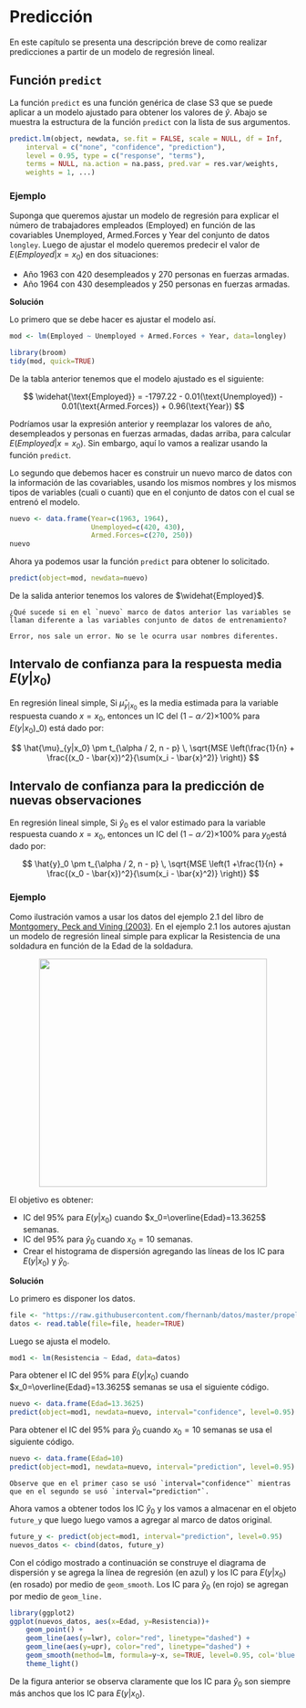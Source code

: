 # Predicción {#predict}
En este capítulo se presenta una descripción breve de como realizar predicciones a partir de un modelo de regresión lineal.

## Función `predict` {-}
La función `predict` es una función genérica de clase S3 que se puede aplicar a un modelo ajustado para obtener los valores de $\hat{y}$. Abajo se muestra la estructura de la función `predict` con la lista de sus argumentos.

```r
predict.lm(object, newdata, se.fit = FALSE, scale = NULL, df = Inf, 
    interval = c("none", "confidence", "prediction"), 
    level = 0.95, type = c("response", "terms"), 
    terms = NULL, na.action = na.pass, pred.var = res.var/weights, 
    weights = 1, ...) 
```

### Ejemplo {-}
Suponga que queremos ajustar un modelo de regresión para explicar el número de trabajadores empleados (Employed) en función de las covariables Unemployed, Armed.Forces y Year del conjunto de datos `longley`. Luego de ajustar el modelo queremos predecir el valor de $E(Employed|x=x_0)$ en dos situaciones:

- Año 1963 con 420 desempleados y 270 personas en fuerzas armadas.
- Año 1964 con 430 desempleados y 250 personas en fuerzas armadas.

__Solución__

Lo primero que se debe hacer es ajustar el modelo así.

```r
mod <- lm(Employed ~ Unemployed + Armed.Forces + Year, data=longley)

library(broom)
tidy(mod, quick=TRUE)
```

De la tabla anterior tenemos que el modelo ajustado es el siguiente:

$$
\widehat{\text{Employed}} = -1797.22 - 0.01(\text{Unemployed}) - 0.01(\text{Armed.Forces}) + 0.96(\text{Year})
$$

Podríamos usar la expresión anterior y reemplazar los valores de año, desempleados y personas en fuerzas armadas, dadas arriba, para calcular $E(Employed|x=x_0)$. Sin embargo, aquí lo vamos a realizar usando la función `predict`.

Lo segundo que debemos hacer es construir un nuevo marco de datos con la información de las covariables, usando los mismos nombres y los mismos tipos de variables (cuali o cuanti) que en el conjunto de datos con el cual se entrenó el modelo.

```r
nuevo <- data.frame(Year=c(1963, 1964),
                    Unemployed=c(420, 430),
                    Armed.Forces=c(270, 250))
nuevo
```

Ahora ya podemos usar la función `predict` para obtener lo solicitado.

```r
predict(object=mod, newdata=nuevo)
```

De la salida anterior tenemos los valores de $\widehat{Employed}$.

```block2
¿Qué sucede si en el `nuevo` marco de datos anterior las variables se llaman diferente a las variables conjunto de datos de entrenamiento?
  
Error, nos sale un error. No se le ocurra usar nombres diferentes.
```

## Intervalo de confianza para la respuesta media $E(y|x_0)$ {-}
En regresión lineal simple, Si $\hat{\mu}_{y|x_0}$ es la media estimada para la variable respuesta cuando $x=x_0$, entonces un IC del $(1−\alpha⁄2)$×100% para $E(y|x_0)$_0) está dado por:

$$
\hat{\mu}_{y|x_0} \pm t_{\alpha / 2, n - p} \, \sqrt{MSE \left(\frac{1}{n} + \frac{(x_0 - \bar{x})^2}{\sum(x_i - \bar{x}^2)} \right)}
$$

## Intervalo de confianza para la predicción de nuevas observaciones {-}
En regresión lineal simple, Si $\hat{y}_0$ es el valor estimado para la variable respuesta cuando $x=x_0$, entonces un IC del $(1−\alpha⁄2)$×100% para $y_0$está dado por:

$$
\hat{y}_0 \pm t_{\alpha / 2, n - p} \, \sqrt{MSE \left(1 +\frac{1}{n} + \frac{(x_0 - \bar{x})^2}{\sum(x_i - \bar{x}^2)} \right)}
$$

### Ejemplo {-}
Como ilustración vamos a usar los datos del ejemplo 2.1 del libro de [Montgomery, Peck and Vining (2003)](https://www.amazon.com/Introduccion-analisis-regresion-lineal-Spanish/dp/9702403278). En el ejemplo 2.1 los autores ajustan un modelo de regresión lineal simple para explicar la Resistencia de una soldadura en función de la Edad de la soldadura.

<p align="center">
  <img src="images/ilustracion_soldadura.png" width="400">
</p>

El objetivo es obtener:

- IC del 95% para $E(y|x_0)$ cuando $x_0=\overline{Edad}=13.3625$ semanas.
- IC del 95% para $\hat{y}_0$ cuando $x_0=10$ semanas.
- Crear el histograma de dispersión agregando las líneas de los IC para $E(y|x_0)$ y $\hat{y}_0$.

__Solución__

Lo primero es disponer los datos.

```r
file <- "https://raw.githubusercontent.com/fhernanb/datos/master/propelente"
datos <- read.table(file=file, header=TRUE)
```

Luego se ajusta el modelo.

```r
mod1 <- lm(Resistencia ~ Edad, data=datos)
```

Para obtener el IC del 95% para $E(y|x_0)$ cuando $x_0=\overline{Edad}=13.3625$ semanas se usa el siguiente código.

```r
nuevo <- data.frame(Edad=13.3625)
predict(object=mod1, newdata=nuevo, interval="confidence", level=0.95)
```

Para obtener el IC del 95% para $\hat{y}_0$ cuando $x_0=10$ semanas se usa el siguiente código.

```r
nuevo <- data.frame(Edad=10)
predict(object=mod1, newdata=nuevo, interval="prediction", level=0.95)
```

```block2
Observe que en el primer caso se usó `interval="confidence"` mientras que en el segundo se usó `interval="prediction"`.
```

Ahora vamos a obtener todos los IC $\hat{y}_0$ y los vamos a almacenar en el objeto `future_y` que luego luego vamos a agregar al marco de datos original.

```r
future_y <- predict(object=mod1, interval="prediction", level=0.95)
nuevos_datos <- cbind(datos, future_y)
```

Con el código mostrado a continuación se construye el diagrama de dispersión y se agrega la línea de regresión (en azul) y los IC para $E(y|x_0)$ (en rosado) por medio de `geom_smooth`. Los IC para $\hat{y}_0$ (en rojo) se agregan por medio de `geom_line.`

```r
library(ggplot2)
ggplot(nuevos_datos, aes(x=Edad, y=Resistencia))+
    geom_point() +
    geom_line(aes(y=lwr), color="red", linetype="dashed") +
    geom_line(aes(y=upr), color="red", linetype="dashed") +
    geom_smooth(method=lm, formula=y~x, se=TRUE, level=0.95, col='blue', fill='pink2') +
    theme_light()
```

De la figura anterior se observa claramente que los IC para $\hat{y}_0$ son siempre más anchos que los IC para $E(y|x_0)$.
